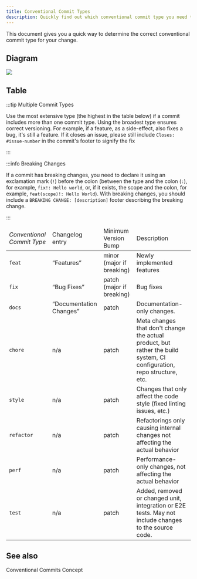 ```yaml
---
title: Conventional Commit Types
description: Quickly find out which conventional commit type you need to use.
---
```


<!--
Reference
=========

=== When to use this template:
When you're documenting some topic so that users (e.g., ecosystem developers)
can quickly lookup a fact. These articles typically consist of a list, a
definition list, a table, or some other form of "quick-to-lookup" information.

=== When not to use this template:
Do not use a reference article to explain a concept. You should keep additional
information within the reference article to a minimum so that knowledgeable users
can quickly see the facts that are relevant to them. You can link to concepts and
other topics to explain specific concepts, if necessary.

=== Writing tips:
- Write in the present tense
- Use neutral pronouns (they/them instead of he/she and him/her)
- Be respectful to everyone
- Be aware of the potential for cultural misunderstandings
- Keep the amount of additional information to a minimum (focus on the facts)
- If necessary, link to concept topics. Do not explain them in the article
- Use a suitable form of content so that readers can quickly look up the desired
  information (e.g., a table, a list, a diagram, or something else)
-->

<!-- Relevant imports: -->


<!-- Short description of what information this document provides: -->

This document gives you a quick way to determine the correct conventional commit
type for your change.

## Diagram

<img
	src="/telestion-docs/img/drawio-diagrams/conventional-commits/conventional-commits-decision-table.svg"
	className="invertable"
/>

## Table

:::tip Multiple Commit Types

Use the most extensive type (the highest in the table below) if a commit
includes more than one commit type. Using the broadest type ensures correct
versioning. For example, if a feature, as a side-effect, also fixes a bug, it's
still a feature. If it closes an issue, please still include
`Closes: #issue-number` in the commit's footer to signify the fix

:::

:::info Breaking Changes

If a commit has breaking changes, you need to declare it using an exclamation
mark (`!`) before the colon (between the type and the colon (`:`), for example,
`fix!: Hello world`, or, if it exists, the scope and the colon, for example,
`feat(scope)!: Hello World`). With breaking changes, you should include a
`BREAKING CHANGE: [description]` footer describing the breaking change.

:::

<table id="table_fhj_gnv_vnb">
	<thead>
		<tr>
			<td>
				<i>Conventional Commit Type</i>
			</td>
			<td>Changelog entry</td>
			<td>Minimum Version Bump</td>
			<td>Description</td>
		</tr>
	</thead>
	<tbody>
		<tr>
			<td>
				<code>feat</code>
			</td>
			<td>
				<q>Features</q>
			</td>
			<td>minor (major if breaking)</td>
			<td>Newly implemented features</td>
		</tr>
		<tr>
			<td>
				<code>fix</code>
			</td>
			<td>
				<q>Bug Fixes</q>
			</td>
			<td>patch (major if breaking)</td>
			<td>Bug fixes</td>
		</tr>
		<tr>
			<td>
				<code>docs</code>
			</td>
			<td>
				<q>Documentation Changes</q>
			</td>
			<td>patch</td>
			<td>Documentation-only changes.</td>
		</tr>
		<tr>
			<td>
				<code>chore</code>
			</td>
			<td>n/a</td>
			<td>patch</td>
			<td>
				Meta changes that don't change the actual product, but rather the build
				system, CI configuration, repo structure, etc.
			</td>
		</tr>
		<tr>
			<td>
				<code>style</code>
			</td>
			<td>n/a</td>
			<td>patch</td>
			<td>
				Changes that only affect the code style (fixed linting issues, etc.)
			</td>
		</tr>
		<tr>
			<td>
				<code>refactor</code>
			</td>
			<td>n/a</td>
			<td>patch</td>
			<td>
				Refactorings only causing internal changes not affecting the actual
				behavior
			</td>
		</tr>
		<tr>
			<td>
				<code>perf</code>
			</td>
			<td>n/a</td>
			<td>patch</td>
			<td>Performance-only changes, not affecting the actual behavior</td>
		</tr>
		<tr>
			<td>
				<code>test</code>
			</td>
			<td>n/a</td>
			<td>patch</td>
			<td>
				Added, removed or changed unit, integration or E2E tests. May not
				include changes to the source code.
			</td>
		</tr>
	</tbody>
</table>

<!-- Content (e.g., a table, a list, a diagram, or a definition list) -->

## See also

<Reference to="../concepts/conventional-commits">
	Conventional Commits Concept
</Reference>

<!--
Snippets
--------

<Reference to="../other-article">
    Relative Link to other article
</Reference>

<Reference to="https://www.example.com">
    Example Website
</Reference>
-->
